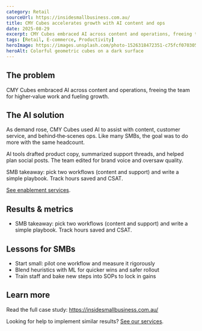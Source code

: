 ```yaml
---
category: Retail
sourceUrl: https://insidesmallbusiness.com.au/
title: CMY Cubes accelerates growth with AI content and ops
date: 2025-08-29
excerpt: CMY Cubes embraced AI across content and operations, freeing the team for higher‑value work and fueling growth.
tags: [Retail, E‑commerce, Productivity]
heroImage: https://images.unsplash.com/photo-1526318472351-c75fcf070305?q=80&w=1600&auto=format&fit=crop
heroAlt: Colorful geometric cubes on a dark surface
---
```


## The problem

CMY Cubes embraced AI across content and operations, freeing the team for higher‑value work and fueling growth.

## The AI solution

As demand rose, CMY Cubes used AI to assist with content, customer service, and behind‑the‑scenes ops. Like many SMBs, the goal was to do more with the same headcount.

AI tools drafted product copy, summarized support threads, and helped plan social posts. The team edited for brand voice and oversaw quality.

SMB takeaway: pick two workflows (content and support) and write a simple playbook. Track hours saved and CSAT.

[See enablement services](/services).

## Results & metrics

- SMB takeaway: pick two workflows (content and support) and write a simple playbook. Track hours saved and CSAT.

## Lessons for SMBs

- Start small: pilot one workflow and measure it rigorously
- Blend heuristics with ML for quicker wins and safer rollout
- Train staff and bake new steps into SOPs to lock in gains

## Learn more

Read the full case study: <a href="https://insidesmallbusiness.com.au/" target="_blank" rel="noopener noreferrer">https://insidesmallbusiness.com.au/</a>

Looking for help to implement similar results? [See our services](/services).
